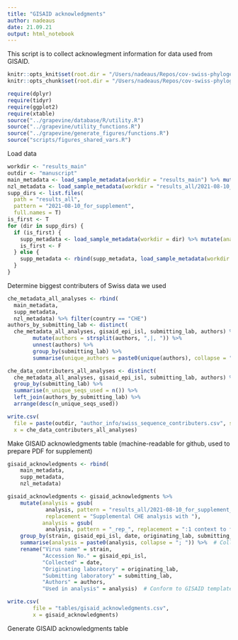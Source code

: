 ```yaml
---
title: "GISAID acknowledgments"
author: nadeaus
date: 21.09.21
output: html_notebook
---
```


This script is to collect acknowlegment information for data used from GISAID.
```r
knitr::opts_knit$set(root.dir = "/Users/nadeaus/Repos/cov-swiss-phylogenetics")
knitr::opts_chunk$set(root.dir = "/Users/nadeaus/Repos/cov-swiss-phylogenetics")
```
```r
require(dplyr)
require(tidyr)
require(ggplot2)
require(xtable)
source("../grapevine/database/R/utility.R")
source("../grapevine/utility_functions.R")
source("../grapevine/generate_figures/functions.R")
source("scripts/figures_shared_vars.R")
```

Load data

```r
workdir <- "results_main"
outdir <- "manuscript"
main_metadata <- load_sample_metadata(workdir = "results_main") %>% mutate(analysis = "Main CHE analysis")
nzl_metadata <- load_sample_metadata(workdir = "results_all/2021-08-10_nzl") %>% mutate(analysis = "NZL analysis")
supp_dirs <- list.files(
  path = "results_all",
  pattern = "2021-08-10_for_supplement",
  full.names = T)
is_first <- T
for (dir in supp_dirs) {
  if (is_first) {
    supp_metadata <- load_sample_metadata(workdir = dir) %>% mutate(analysis = dir)
    is_first <- F
  } else {
    supp_metadata <- rbind(supp_metadata, load_sample_metadata(workdir = dir) %>% mutate(analysis = dir))
  }
}
```

Determine biggest contributers of Swiss data we used
```r
che_metadata_all_analyses <- rbind(
  main_metadata,
  supp_metadata,
  nzl_metadata) %>% filter(country == "CHE")
authors_by_submitting_lab <- distinct(
  che_metadata_all_analyses, gisaid_epi_isl, submitting_lab, authors) %>%
        mutate(authors = strsplit(authors, ",|, ")) %>%
        unnest(authors) %>%
        group_by(submitting_lab) %>%
        summarise(unique_authors = paste0(unique(authors), collapse = ";"))

che_data_contributers_all_analyses <- distinct(
  che_metadata_all_analyses, gisaid_epi_isl, submitting_lab, authors) %>%
  group_by(submitting_lab) %>%
  summarise(n_unique_seqs_used = n()) %>%
  left_join(authors_by_submitting_lab) %>%
  arrange(desc(n_unique_seqs_used))

write.csv(
  file = paste(outdir, "author_info/swiss_sequence_contributers.csv", sep = "/"),
  x = che_data_contributers_all_analyses)
```
Make GISAID acknowledgments table (machine-readable for github, used to prepare PDF for supplement)
```r
gisaid_acknowledgments <- rbind(
    main_metadata,
    supp_metadata,
    nzl_metadata)

gisaid_acknowledgments <- gisaid_acknowledgments %>%
    mutate(analysis = gsub(
            analysis, pattern = "results_all/2021-08-10_for_supplement_sim_",
            replacement = "Supplemental CHE analysis with "),
           analysis = gsub(
            analysis, pattern = "_rep_", replacement = ":1 context to focal sequence ratio, replicate ")) %>%  # Parse supplemental analysis dir into analysis name
    group_by(strain, gisaid_epi_isl, date, originating_lab, submitting_lab, authors) %>%
    summarise(analysis = paste0(analysis, collapse = "; ")) %>%  # Collect all analyses each sequences was used in
    rename("Virus name" = strain,
           "Accession No." = gisaid_epi_isl,
           "Collected" = date,
           "Originating laboratory" = originating_lab,
           "Submitting laboratory" = submitting_lab,
           "Authors" = authors,
           "Used in analysis" = analysis)  # Conform to GISAID template

write.csv(
        file = "tables/gisaid_acknowledgments.csv",
        x = gisaid_acknowledgments)
```

Generate GISAID acknowledgments table
